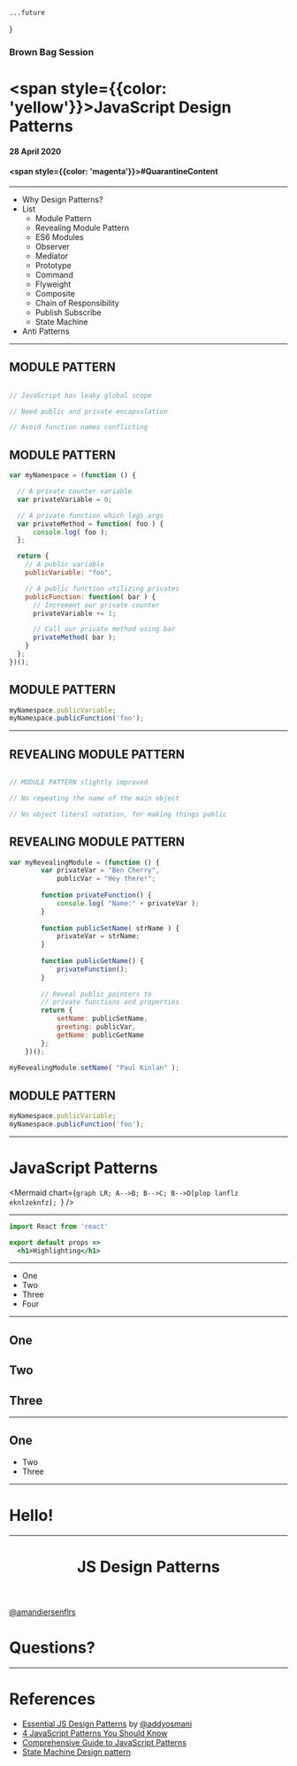 


    ...future
}

### Brown Bag Session

# <span style={{color: 'yellow'}}>JavaScript</span> Design Patterns

#### 28 April 2020

#### <span style={{color: 'magenta'}}>#QuarantineContent</span>

---

- Why Design Patterns?
- List
    - Module Pattern
    - Revealing Module Pattern
    - ES6 Modules
    - Observer
    - Mediator
    - Prototype
    - Command
    - Flyweight
    - Composite
    - Chain of Responsibility
    - Publish Subscribe
    - State Machine
- Anti Patterns

---

<CodeSurferColumns theme={github}>

<Step subtitle="WHY">

## MODULE PATTERN

```js

// JavaScript has leaky global scope

// Need public and private encapsulation

// Avoid function names conflicting

```

</Step>

<Step subtitle="IMPLEMENTATION">

## MODULE PATTERN

```js showNumbers
var myNamespace = (function () {

  // A private counter variable
  var privateVariable = 0;

  // A private function which logs args
  var privateMethod = function( foo ) {
      console.log( foo );
  };

  return {
    // A public variable
    publicVariable: "foo",

    // A public function utilizing privates
    publicFunction: function( bar ) {
      // Increment our private counter
      privateVariable += 1;

      // Call our private method using bar
      privateMethod( bar );
    }
  };
})();
```

</Step>

<Step subtitle="USAGE">

## MODULE PATTERN

```js showNumbers 
myNamespace.publicVariable;
myNamespace.publicFunction('foo');
```

</Step>


</CodeSurferColumns>

---

<CodeSurferColumns theme={github}>

<Step subtitle="WHY">

## REVEALING MODULE PATTERN

```js

// MODULE PATTERN slightly improved

// No repeating the name of the main object

// No object literal notation, for making things public

```

</Step>

<Step subtitle="IMPLEMENTATION">

## REVEALING MODULE PATTERN

```js showNumbers
var myRevealingModule = (function () {
        var privateVar = "Ben Cherry",
            publicVar = "Hey there!";
 
        function privateFunction() {
            console.log( "Name:" + privateVar );
        }
 
        function publicSetName( strName ) {
            privateVar = strName;
        }
 
        function publicGetName() {
            privateFunction();
        }
 
        // Reveal public pointers to
        // private functions and properties
        return {
            setName: publicSetName,
            greeting: publicVar,
            getName: publicGetName
        };
    })();
 
myRevealingModule.setName( "Paul Kinlan" );
```

</Step>

<Step subtitle="USAGE">

## MODULE PATTERN

```js showNumbers 
myNamespace.publicVariable;
myNamespace.publicFunction('foo');
```

</Step>


</CodeSurferColumns>

---

# JavaScript Patterns
<Mermaid chart={`graph LR;
A-->B;
B-->C;
B-->D[plop lanflz eknlzeknfz];
      `}
      />

---

<CodeSurfer>

```jsx
import React from 'react'

export default props =>
  <h1>Highlighting</h1>
```

</CodeSurfer>

---

<ul>
  <li>One</li>
  <Steps>
    <li>Two</li>
    <li>Three</li>
    <li>Four</li>
  </Steps>
</ul>

---

## One

<Steps>

## Two
## Three

</Steps>

---

## One

<Steps>

- Two
- Three

</Steps>

---
<Head>
  <title>JS Design Patterns</title>
</Head>

# Hello!

--- 

<Header>

# JS Design Patterns

</Header>

<Footer>

[@amandiersenflrs](https://twitter.com/amandiersenflrs)

</Footer>

# Questions?

---

# References 

- [Essential JS Design Patterns](https://addyosmani.com/resources/essentialjsdesignpatterns/book/) by [@addyosmani](https://twitter.com/addyosmani)
- [4 JavaScript Patterns You Should Know](https://scotch.io/bar-talk/4-javascript-design-patterns-you-should-know)
- [Comprehensive Guide to JavaScript Patterns](https://www.toptal.com/javascript/comprehensive-guide-javascript-design-patterns)
- [State Machine Design pattern](https://medium.com/datadriveninvestor/state-machine-design-pattern-why-how-example-through-spring-state-machine-part-1-f13872d68c2d)
